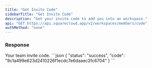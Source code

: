 ```yaml
---
title: "Get Invite Code"
sidebarTitle: "Get Invite Code"
description: "Get your invite code to add you into an workspace."
api: "GET https://api.squarecloud.app/v2/workspaces/members/code"
authMethod: "none"
---
```



<Authorization />

### Response

<Status />

<ResponseField name="code" type="string">
  Your team invite code.
</ResponseField>


<ResponseExample>
```json
{
  "status": "success",
  "code": "9c1a499e623d2410226f1ecdc7e6daaec2fc6704"
}
```
</ResponseExample>

